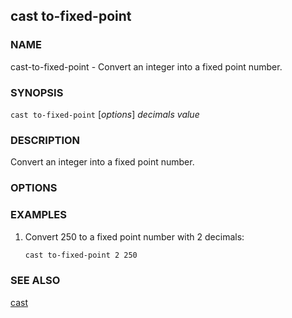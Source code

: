 
## cast to-fixed-point

### NAME

cast-to-fixed-point - Convert an integer into a fixed point number.

### SYNOPSIS

`cast to-fixed-point` [*options*] _decimals_ _value_

### DESCRIPTION

Convert an integer into a fixed point number.

### OPTIONS

<CommonOptions />

### EXAMPLES

1. Convert 250 to a fixed point number with 2 decimals:
   ```sh
   cast to-fixed-point 2 250
   ```

### SEE ALSO

[cast](/cast/reference/overview)
